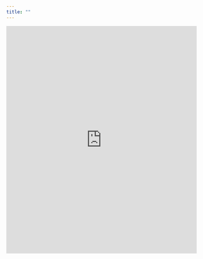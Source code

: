 ```yaml
---
title: ""
---
```

<iframe height="600" width="100%" frameborder="no" src="https://austinlyke.shinyapps.io/diss_ds/"> </iframe>